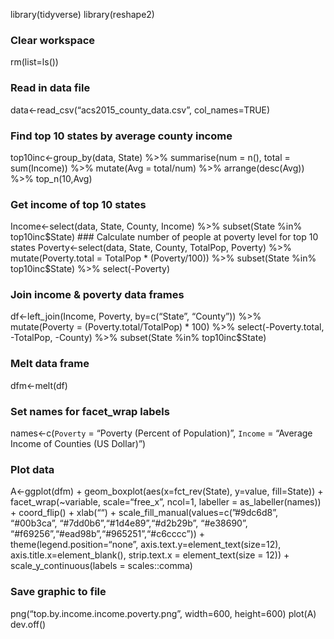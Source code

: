 library(tidyverse)
library(reshape2)

### Clear workspace
rm(list=ls())

### Read in data file
data<-read_csv("acs2015_county_data.csv", col_names=TRUE)

### Find top 10 states by average county income
top10inc<-group_by(data, State) %>% summarise(num = n(), total = sum(Income)) %>% mutate(Avg = total/num) %>% arrange(desc(Avg)) %>% top_n(10,Avg)

### Get income of top 10 states
Income<-select(data, State, County, Income) %>% subset(State %in% top10inc$State)
### Calculate number of people at poverty level for top 10 states
Poverty<-select(data, State, County, TotalPop, Poverty) %>% mutate(Poverty.total = TotalPop * (Poverty/100)) %>% subset(State %in% top10inc$State) %>% select(-Poverty)

### Join income & poverty data frames
df<-left_join(Income, Poverty, by=c("State", "County")) %>% mutate(Poverty = (Poverty.total/TotalPop) * 100) %>% select(-Poverty.total, -TotalPop, -County) %>% subset(State %in% top10inc$State)

### Melt data frame
dfm<-melt(df)

### Set names for facet_wrap labels
names<-c(`Poverty` = "Poverty (Percent of Population)", `Income` = "Average Income of Counties (US Dollar)")

### Plot data
A<-ggplot(dfm) +
  geom_boxplot(aes(x=fct_rev(State), y=value, fill=State)) +
  facet_wrap(~variable, scale="free_x", ncol=1, labeller = as_labeller(names)) +
  coord_flip() +
  xlab("") +
  scale_fill_manual(values=c("#9dc6d8", "#00b3ca", "#7dd0b6","#1d4e89","#d2b29b", "#e38690", "#f69256","#ead98b","#965251","#c6cccc")) +
  theme(legend.position="none", axis.text.y=element_text(size=12), axis.title.x=element_blank(), strip.text.x = element_text(size = 12)) +
  scale_y_continuous(labels = scales::comma)

### Save graphic to file
png("top.by.income.income.poverty.png", width=600, height=600)
plot(A)
dev.off()

